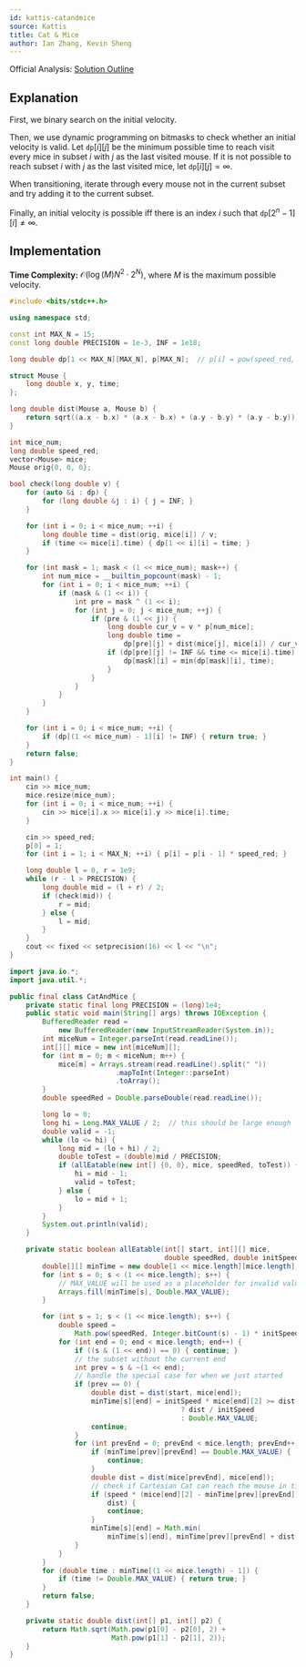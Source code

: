 ```yaml
---
id: kattis-catandmice
source: Kattis
title: Cat & Mice
author: Ian Zhang, Kevin Sheng
---
```

Official Analysis:
[Solution Outline](https://cs.baylor.edu/~hamerly/icpc/qualifier_2017/naq17_slides.pdf#page=54)

## Explanation

First, we binary search on the initial velocity.

Then, we use dynamic programming on bitmasks to check whether an initial velocity is valid. Let $\texttt{dp}[i][j]$ be
the minimum possible time to reach visit every mice in subset $i$ with $j$ as the last visited mouse.
If it is not possible to reach subset $i$ with $j$ as the last visited mice, let $\texttt{dp}[i][j] = \infty$.

When transitioning, iterate through every mouse not in the current subset and try adding it to the current subset.

Finally, an initial velocity is possible iff there is an index $i$ such that $\texttt{dp}[2^{n}-1][i] \neq\infty$.

## Implementation

**Time Complexity:** $\mathcal{O}(\log(M)N^2\cdot2^N)$, where $M$ is the maximum possible velocity.

<LanguageSection>

<CPPSection>

```cpp
#include <bits/stdc++.h>

using namespace std;

const int MAX_N = 15;
const long double PRECISION = 1e-3, INF = 1e18;

long double dp[1 << MAX_N][MAX_N], p[MAX_N];  // p[i] = pow(speed_red, i)

struct Mouse {
	long double x, y, time;
};

long double dist(Mouse a, Mouse b) {
	return sqrt((a.x - b.x) * (a.x - b.x) + (a.y - b.y) * (a.y - b.y));
}

int mice_num;
long double speed_red;
vector<Mouse> mice;
Mouse orig{0, 0, 0};

bool check(long double v) {
	for (auto &i : dp) {
		for (long double &j : i) { j = INF; }
	}

	for (int i = 0; i < mice_num; ++i) {
		long double time = dist(orig, mice[i]) / v;
		if (time <= mice[i].time) { dp[1 << i][i] = time; }
	}

	for (int mask = 1; mask < (1 << mice_num); mask++) {
		int num_mice = __builtin_popcount(mask) - 1;
		for (int i = 0; i < mice_num; ++i) {
			if (mask & (1 << i)) {
				int pre = mask ^ (1 << i);
				for (int j = 0; j < mice_num; ++j) {
					if (pre & (1 << j)) {
						long double cur_v = v * p[num_mice];
						long double time =
						    dp[pre][j] + dist(mice[j], mice[i]) / cur_v;
						if (dp[pre][j] != INF && time <= mice[i].time) {
							dp[mask][i] = min(dp[mask][i], time);
						}
					}
				}
			}
		}
	}

	for (int i = 0; i < mice_num; ++i) {
		if (dp[(1 << mice_num) - 1][i] != INF) { return true; }
	}
	return false;
}

int main() {
	cin >> mice_num;
	mice.resize(mice_num);
	for (int i = 0; i < mice_num; ++i) {
		cin >> mice[i].x >> mice[i].y >> mice[i].time;
	}

	cin >> speed_red;
	p[0] = 1;
	for (int i = 1; i < MAX_N; ++i) { p[i] = p[i - 1] * speed_red; }

	long double l = 0, r = 1e9;
	while (r - l > PRECISION) {
		long double mid = (l + r) / 2;
		if (check(mid)) {
			r = mid;
		} else {
			l = mid;
		}
	}
	cout << fixed << setprecision(16) << l << "\n";
}
```

</CPPSection>

<JavaSection>

```java
import java.io.*;
import java.util.*;

public final class CatAndMice {
	private static final long PRECISION = (long)1e4;
	public static void main(String[] args) throws IOException {
		BufferedReader read =
		    new BufferedReader(new InputStreamReader(System.in));
		int miceNum = Integer.parseInt(read.readLine());
		int[][] mice = new int[miceNum][];
		for (int m = 0; m < miceNum; m++) {
			mice[m] = Arrays.stream(read.readLine().split(" "))
			              .mapToInt(Integer::parseInt)
			              .toArray();
		}
		double speedRed = Double.parseDouble(read.readLine());

		long lo = 0;
		long hi = Long.MAX_VALUE / 2;  // this should be large enough
		double valid = -1;
		while (lo <= hi) {
			long mid = (lo + hi) / 2;
			double toTest = (double)mid / PRECISION;
			if (allEatable(new int[] {0, 0}, mice, speedRed, toTest)) {
				hi = mid - 1;
				valid = toTest;
			} else {
				lo = mid + 1;
			}
		}
		System.out.println(valid);
	}

	private static boolean allEatable(int[] start, int[][] mice,
	                                  double speedRed, double initSpeed) {
		double[][] minTime = new double[1 << mice.length][mice.length];
		for (int s = 0; s < (1 << mice.length); s++) {
			// MAX_VALUE will be used as a placeholder for invalid values
			Arrays.fill(minTime[s], Double.MAX_VALUE);
		}

		for (int s = 1; s < (1 << mice.length); s++) {
			double speed =
			    Math.pow(speedRed, Integer.bitCount(s) - 1) * initSpeed;
			for (int end = 0; end < mice.length; end++) {
				if ((s & (1 << end)) == 0) { continue; }
				// the subset without the current end
				int prev = s & ~(1 << end);
				// handle the special case for when we just started
				if (prev == 0) {
					double dist = dist(start, mice[end]);
					minTime[s][end] = initSpeed * mice[end][2] >= dist
					                      ? dist / initSpeed
					                      : Double.MAX_VALUE;
					continue;
				}
				for (int prevEnd = 0; prevEnd < mice.length; prevEnd++) {
					if (minTime[prev][prevEnd] == Double.MAX_VALUE) {
						continue;
					}
					double dist = dist(mice[prevEnd], mice[end]);
					// check if Cartesian Cat can reach the mouse in time
					if (speed * (mice[end][2] - minTime[prev][prevEnd]) <
					    dist) {
						continue;
					}
					minTime[s][end] = Math.min(
					    minTime[s][end], minTime[prev][prevEnd] + dist / speed);
				}
			}
		}
		for (double time : minTime[(1 << mice.length) - 1]) {
			if (time != Double.MAX_VALUE) { return true; }
		}
		return false;
	}

	private static double dist(int[] p1, int[] p2) {
		return Math.sqrt(Math.pow(p1[0] - p2[0], 2) +
		                 Math.pow(p1[1] - p2[1], 2));
	}
}
```

</JavaSection>

</LanguageSection>
